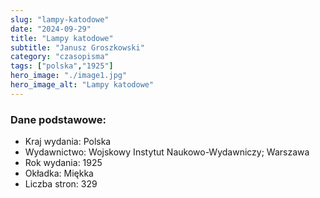 ```yaml
---
slug: "lampy-katodowe"
date: "2024-09-29"
title: "Lampy katodowe"
subtitle: "Janusz Groszkowski"
category: "czasopisma"
tags: ["polska","1925"]
hero_image: "./image1.jpg"
hero_image_alt: "Lampy katodowe"
---
```


### Dane podstawowe:

- Kraj wydania: Polska
- Wydawnictwo: Wojskowy Instytut Naukowo-Wydawniczy; Warszawa
- Rok wydania: 1925
- Okładka: Miękka
- Liczba stron: 329
